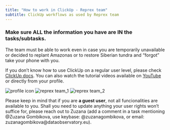 ```yaml
---
title: "How to work in ClickUp - Reprex team"
subtitle: ClickUp workflows as used by Reprex team
---
```

### Make sure ALL the information you have are IN the tasks/subtasks.  
The team must be able to work even in case you are temporarily unavailable or decided to replant Amazonas or to restore Siberian tundra and "forgot" take your phone with you.  

If you don't know how to use ClickUp on a regular user level, please check [ClickUp docs](https://docs.clickup.com/en/).
You can also watch the tutorial videos available on [YouTube](https://www.youtube.com/channel/UCJC7egHqghye211WgTuXMAw/) or directly from your profile.

![profile icon](/Users/Susana/Documents/dani_reka_collaboration/clickup/Manuals/pics/profile icon.png)
![reprex team_1](/Users/Susana/Documents/dani_reka_collaboration/clickup/Manuals/pics/reprex team_1.png)
![reprex team_2](/Users/Susana/Documents/dani_reka_collaboration/clickup/Manuals/pics/reprex team_2.png)

  
  
Please keep in mind that if you are **a guest user**, not all funcionalities are available to you. Shall you need to update anything your user rights won't suffice for, please reach out to Zuzana (add a comment in a task mentioning @Zuzana Gombikova, use keybase: @zuzanagombikova, or email: zuzanagombikova@dataobservatory.eu).

